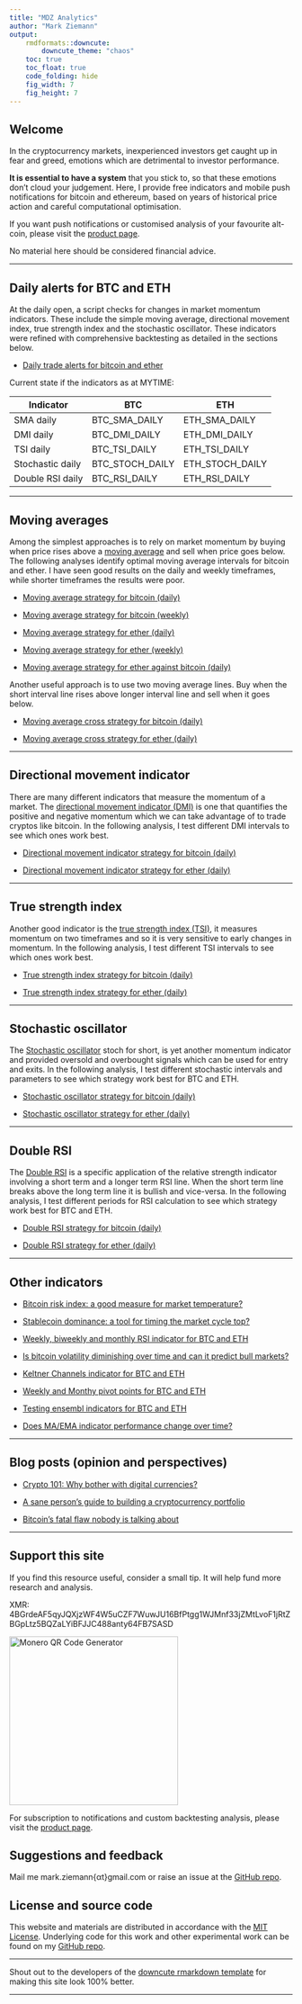 ```yaml
---
title: "MDZ Analytics"
author: "Mark Ziemann"
output:
    rmdformats::downcute:
        downcute_theme: "chaos"
    toc: true
    toc_float: true
    code_folding: hide
    fig_width: 7
    fig_height: 7
---
```


## Welcome

In the cryptocurrency markets, inexperienced investors get caught up in
fear and greed, emotions which are detrimental to investor performance.

**It is essential to have a system** that you stick to, so that these emotions don't
cloud your judgement.
Here, I provide free indicators and mobile push notifications for bitcoin and ethereum, based on years of
historical price action and careful computational optimisation.

If you want push notifications or customised analysis of
your favourite alt-coin, please visit the [product page](products.html).

No material here should be considered financial advice.

<hr>

## Daily alerts for BTC and ETH

At the daily open, a script checks for changes in market momentum indicators.
These include the simple moving average, directional movement index, true strength index and the stochastic oscillator.
These indicators were refined with comprehensive backtesting as detailed in the sections below.

* [Daily trade alerts for bitcoin and ether](crypto/alerts.html)

Current state if the indicators as at MYTIME:

| Indicator | BTC | ETH |
| --- | --- | --- |
| SMA daily | BTC_SMA_DAILY | ETH_SMA_DAILY |
| DMI daily | BTC_DMI_DAILY | ETH_DMI_DAILY |
| TSI daily | BTC_TSI_DAILY | ETH_TSI_DAILY |
| Stochastic daily | BTC_STOCH_DAILY | ETH_STOCH_DAILY |
| Double RSI daily | BTC_RSI_DAILY | ETH_RSI_DAILY |

<hr>

## Moving averages

Among the simplest approaches is to rely on market momentum by buying when price rises above a 
[moving average](https://www.investopedia.com/articles/active-trading/052014/how-use-moving-average-buy-stocks.asp)
and sell when price goes below.
The following analyses identify optimal moving average intervals for bitcoin and ether.
I have seen good results on the daily and weekly timeframes, while shorter timeframes the results were poor.

* [Moving average strategy for bitcoin (daily)](crypto/ma_trading_btc.html)

* [Moving average strategy for bitcoin (weekly)](crypto/ma_trading_weekly_btc.html)

* [Moving average strategy for ether (daily)](crypto/ma_trading_eth.html)

* [Moving average strategy for ether (weekly)](crypto/ma_trading_weekly_eth.html)

* [Moving average strategy for ether against bitcoin (daily)](crypto/ma_trading_ethbtc.html)

Another useful approach is to use two moving average lines. Buy when the short interval line rises above 
longer interval line and sell when it goes below.

* [Moving average cross strategy for bitcoin (daily)](crypto/ma_cross_btc.html)

* [Moving average cross strategy for ether (daily)](crypto/ma_cross_eth.html)

<hr>

## Directional movement indicator

There are many different indicators that measure the momentum of a market.
The [directional movement indicator (DMI)](https://www.investopedia.com/terms/d/dmi.asp) is one
that quantifies the positive and negative momentum which we can take advantage of to trade cryptos like bitcoin.
In the following analysis, I test different DMI intervals to see which ones work best.

* [Directional movement indicator strategy for bitcoin (daily)](crypto/dmi_trading_btc.html)

* [Directional movement indicator strategy for ether (daily)](crypto/dmi_trading_eth.html)

<hr>

## True strength index

Another good indicator is the [true strength index (TSI)](https://www.investopedia.com/terms/t/tsi.asp),
it measures momentum on two timeframes and so it is very sensitive to early changes in momentum.
In the following analysis, I test different TSI intervals to see which ones work best.

* [True strength index strategy for bitcoin (daily)](crypto/tsi_trading_btc.html)

* [True strength index strategy for ether (daily)](crypto/tsi_trading_eth.html)

<hr>

## Stochastic oscillator

The [Stochastic oscillator](https://www.investopedia.com/terms/s/stochasticoscillator.asp) stoch for short,
is yet another momentum indicator and provided oversold and overbought signals which can be used for entry and exits.
In the following analysis, I test different stochastic intervals and parameters to see which strategy work best for BTC and ETH.

* [Stochastic oscillator strategy for bitcoin (daily)](crypto/stoch_trading_btc.html)

* [Stochastic oscillator strategy for ether (daily)](crypto/stoch_trading_eth.html)

<hr>

## Double RSI

The [Double RSI](https://www.trendfollowingsystem.com/double-rsi-trading-system/) is a
specific application of the relative strength indicator involving a short term and a longer term RSI line.
When the short term line breaks above the long term line it is bullish and vice-versa.
In the following analysis, I test different periods for RSI calculation to see which strategy work best for BTC and ETH.

* [Double RSI strategy for bitcoin (daily)](crypto/rsi2_trading_btc.html)

* [Double RSI strategy for ether (daily)](crypto/rsi2_trading_eth.html)

<hr>

## Other indicators

* [Bitcoin risk index: a good measure for market temperature?](crypto/risk_index.html)

* [Stablecoin dominance: a tool for timing the market cycle top?](crypto/stablecoincap.html)

* [Weekly, biweekly and monthly RSI indicator for BTC and ETH](crypto/rsi_watch.html)

* [Is bitcoin volatility diminishing over time and can it predict bull markets?](https://mdz-analytics.com/crypto/volatility_size.html)

* [Keltner Channels indicator for BTC and ETH](crypto/keltner_channels.html)

* [Weekly and Monthy pivot points for BTC and ETH](crypto/pivots.html)

* [Testing ensembl indicators for BTC and ETH](crypto/ensembl_ma_trading.html)

* [Does MA/EMA indicator performance change over time?](crypto/ma_temporal2.html)

<hr>

## Blog posts (opinion and perspectives)

* [Crypto 101: Why bother with digital currencies?](crypto/learning_resources.html)

* [A sane person’s guide to building a cryptocurrency portfolio](crypto/investing_guide.html)

* [Bitcoin's fatal flaw nobody is talking about](crypto/bitcoin_flaw.html)

<hr>

## Support this site

If you find this resource useful, consider a small tip.
It will help fund more research and analysis.

XMR: 4BGrdeAF5qyJQXjzWF4W5uCZF7WuwJU16BfPtgg1WJMnf33jZMtLvoF1jRtZBGpLtz5BQZaLYiBFJJC488anty64FB7SASD

<a href="https://www.bitcoinqrcodemaker.com"><img src="https://www.bitcoinqrcodemaker.com/api/?style=monero&amp;address=4BGrdeAF5qyJQXjzWF4W5uCZF7WuwJU16BfPtgg1WJMnf33jZMtLvoF1jRtZBGpLtz5BQZaLYiBFJJC488anty64FB7SASD" alt="Monero QR Code Generator" height="300" width="300" border="0" /></a>

For subscription to notifications and custom backtesting analysis, please visit the [product page](products.html).

## Suggestions and feedback

Mail me mark.ziemann{αt}gmail.com or raise an issue at the [GitHub repo](https://github.com/markziemann/cryptoblog).

## License and source code

This website and materials are distributed in accordance with the [MIT License](https://github.com/markziemann/cryptoblog/blob/main/LICENSE).
Underlying code for this work and other experimental work can be found on my [GitHub repo](https://github.com/markziemann/cryptoblog).

<hr>

Shout out to the developers of the [downcute rmarkdown template](https://github.com/juba/rmdformats) for making this site look 100% better.

<hr>
